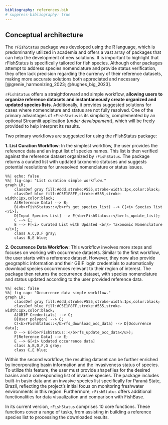 ```yaml
---
bibliography: references.bib
# suppress-bibliography: true
---
```


## Conceptual architecture

The `rFishStatus` package was developed using the R language, which is predominantly utilized in academia and offers a vast array of packages that can help the development of new solutions. It is important to highlight that rFishStatus is specifically tailored for fish species. Although other packages attempt to address species nomenclature and provide status verification, they often lack precision regarding the currency of their reference datasets, making more accurate solutions both appreciated and necessary [@grenie_harmonizing_2023; @hughes_big_2023].

`rFishStatus` offers a straightforward and simple workflow, **allowing users to organize reference datasets and instantaneously create organized and updated species lists**. Additionally, it provides suggested solutions for cases where nomenclature and status are not fully resolved. One of the primary advantages of `rFishStatus` is its simplicity, complemented by an optional Streamlit application (*under developement*), which will be freely provided to help interpret its results.

Two primary workflows are suggested for using the rFishStatus package:

**1. List Curation Workflow**: In the simplest workflow, the user provides the reference data and an input list of species names. This list is then verified against the reference dataset organized by `rFishStatus`. The package returns a curated list with updated taxonomic statuses and suggests potential resolutions for unresolved nomenclature or status issues.

```mermaid
%%| echo: false
%%| fig-cap: "List curation simple workflow."
graph LR;
    classDef gray fill:#ddd,stroke:#555,stroke-width:1px,color:black;
    classDef blue fill:#C5E1F8FF,stroke:#555,stroke-width:1px,color:black;
    A[Reference Data] --> B;
    B(<b>rFishStatus::</b>rfs_get_species_list) --> C[<i> Species list </i>];
    D[Input Species List] --> E(<b>rFishStatus::</b>rfs_update_list);
    C --> E;
    E --> F[<i> Curated List with Updated <br/> Taxonomic Nomenclature </i>];
    class A,C,D,F gray;
    class B,E blue;
```

**2. Occurrence Data Workflow**: This workflow involves more steps and focuses on working with occurrence datasets. Similar to the first workflow, the user starts with a reference dataset. However, they now also provide geographic information and their GBIF login credentials to automatically download species occurrences relevant to their region of interest. The package then returns the occurrence dataset, with species nomenclature and status updated according to the user provided reference data.

```mermaid
%%| echo: false
%%| fig-cap: "Occurrence data simple workflow."
graph LR;
    classDef gray fill:#ddd,stroke:#555,stroke-width:1px,color:black;
    classDef blue fill:#C5E1F8FF,stroke:#555,stroke-width:1px,color:black;
    A[GBIF Credentials] --> C;
    B[User polygon] --> C;
    C(<b>rFishStatus::</b>rfs_download_occ_data) --> D[Occurrence data];
    D --> E(<b>rFishStatus::</b>rfs_update_occ_data</u>);
    F[Reference Data] --> E;
    E --> G[<i> Updated occurrence data]
    class A,B,D,F,G gray;
    class C,E blue;
```

Within the second workflow, the resulting dataset can be further enriched by incorporating basin information and the invasiveness status of species. To utilize this feature, the user must provide shapefiles for the desired basins and a corresponding list of invasive species. The package includes built-in basin data and an invasive species list specifically for Paraná State, Brazil, reflecting the project's initial focus on monitoring freshwater environments in this region. Furthermore, `rFishStatus` offers additional functionalities for data visualization and comparison with FishBase.

In its current version, `rFishStatus` comprises 10 core functions. These functions cover a range of tasks, from assisting in building a reference species list to processing the downloaded results.